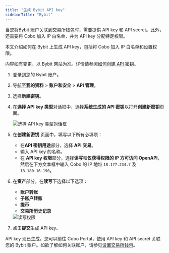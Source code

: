 ```yaml
---
title: "生成 Bybit API key"
sidebarTitle: "Bybit"
---
```


当您将Bybit 账户关联到交易所钱包时，需要提供 API key 和 API secret。此外，还需要将 Cobo 加入 IP 白名单，并为 API key 分配特定权限。

本文介绍如何在 Bybit 上生成 API key，包括将 Cobo 加入 IP 白名单和设置权限。

<Note>内容如有变更，以 Bybit 网站为准。详情请参阅<a href="https://www.bybit.com/zh-MY/help-center/article/How-to-create-your-API-key">如何创建 API 密钥</a>。</Note>

1. 登录到您的 Bybit 账户。
2. 导航至**我的资料** > **账户和安全** > **API 管理**。
3. 选择**新建密钥**。
4. 在**选择 API key 类型**对话框中，选择**系统生成的 API 密钥**以打开**创建新密钥**页面。

    <img src="/en/images/exchange-wallet/bybit1.png" className="screenshot_modal" alt="选择 API key 类型对话框" />

5. 在**创建新密钥** 页面中，填写以下所有必填项：

    - 在**API 密钥用途**部分，选择 **API 交易**。
    - 输入 API key 的名称。
    - 在 **API key 权限**部分，选择**读写**和**仅获得权限的 IP 方可访问 OpenAPI**，然后在下方文本框中输入 Cobo 的 IP 地址 `18.177.234.7` 及 `18.180.16.190`。

6. 在**资产**部分，在**读写**下选择以下选项：
    - **账户转账**
    - **子账户转账**
    - **提币**
    - **交易所历史记录**

    <img src="/en/images/exchange-wallet/bybit2.png" className="screenshot_modal" alt="读写权限" />

7. 点击**提交**生成 API key。

API key 现已生成。您可以前往 Cobo Portal，使用 API key 和 API secret 关联您的 Bybit 账户。如欲了解如何关联账户，请参见[设置交易所钱包](/cn/portal/exchange-wallets/set-up)。 